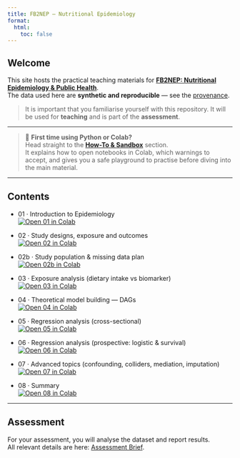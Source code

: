 ```yaml
---
title: FB2NEP — Nutritional Epidemiology
format:
  html:
    toc: false
---
```


## Welcome

This site hosts the practical teaching materials for [**FB2NEP: Nutritional Epidemiology & Public Health**](https://www.reading.ac.uk/modules/documents?acyear=2024%252f5&modcode=FB2NEP&schoolcode=CFP%20CHEM%7CCFP%20FOODBI%7CCFP%20PHARM).  
The data used here are **synthetic and reproducible** — see the [provenance](metadata/provenance.md).  

> It is important that you familiarise yourself with this repository. It will be used for **teaching** and is part of the **assessment**.

---

> 🚀 **First time using Python or Colab?**  
> Head straight to the **[How-To & Sandbox](howto_sandbox/index.qmd)** section.  
> It explains how to open notebooks in Colab, which warnings to accept, and gives you a safe playground to practise before diving into the main material.

---

## Contents

- 01 · Introduction to Epidemiology  
  [![Open 01 in Colab](https://colab.research.google.com/assets/colab-badge.svg)](https://colab.research.google.com/github/ggkuhnle/fb2nep-epi/blob/main/notebooks/01_intro_epidemiology.ipynb)

- 02 · Study designs, exposure and outcomes  
  [![Open 02 in Colab](https://colab.research.google.com/assets/colab-badge.svg)](https://colab.research.google.com/github/ggkuhnle/fb2nep-epi/blob/main/notebooks/02_study_designs_exposure_outcomes.ipynb)

- 02b · Study population & missing data plan  
  [![Open 02b in Colab](https://colab.research.google.com/assets/colab-badge.svg)](https://colab.research.google.com/github/ggkuhnle/fb2nep-epi/blob/main/notebooks/02b_study_population_missing.ipynb)


- 03 · Exposure analysis (dietary intake vs biomarker)  
  [![Open 03 in Colab](https://colab.research.google.com/assets/colab-badge.svg)](https://colab.research.google.com/github/ggkuhnle/fb2nep-epi/blob/main/notebooks/03_exposure_analysis.ipynb)

- 04 · Theoretical model building — DAGs  
  [![Open 04 in Colab](https://colab.research.google.com/assets/colab-badge.svg)](https://colab.research.google.com/github/ggkuhnle/fb2nep-epi/blob/main/notebooks/04_theoretical_dags.ipynb)

- 05 · Regression analysis (cross-sectional)  
  [![Open 05 in Colab](https://colab.research.google.com/assets/colab-badge.svg)](https://colab.research.google.com/github/ggkuhnle/fb2nep-epi/blob/main/notebooks/05_regression_crosssectional.ipynb)

- 06 · Regression analysis (prospective: logistic & survival)  
  [![Open 06 in Colab](https://colab.research.google.com/assets/colab-badge.svg)](https://colab.research.google.com/github/ggkuhnle/fb2nep-epi/blob/main/notebooks/06_regression_prospective.ipynb)

- 07 · Advanced topics (confounding, colliders, mediation, imputation)  
  [![Open 07 in Colab](https://colab.research.google.com/assets/colab-badge.svg)](https://colab.research.google.com/github/ggkuhnle/fb2nep-epi/blob/main/notebooks/07_advanced_missing_confounds.ipynb)

- 08 · Summary  
  [![Open 08 in Colab](https://colab.research.google.com/assets/colab-badge.svg)](https://colab.research.google.com/github/ggkuhnle/fb2nep-epi/blob/main/notebooks/08_summary.ipynb)

---

## Assessment

For your assessment, you will analyse the dataset and report results.  
All relevant details are here: [Assessment Brief](assessment/A1_brief.md).

